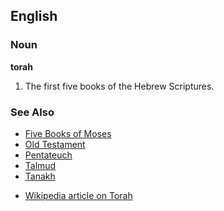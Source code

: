 ==English==

===Noun===

'''torah'''

# The first five books of the Hebrew Scriptures.

===See Also===
*[[Five Books of Moses]]
*[[Old Testament]]
*[[Pentateuch]]
*[[Talmud]]
*[[Tanakh]]

*[[w:Torah|Wikipedia article on Torah]]
